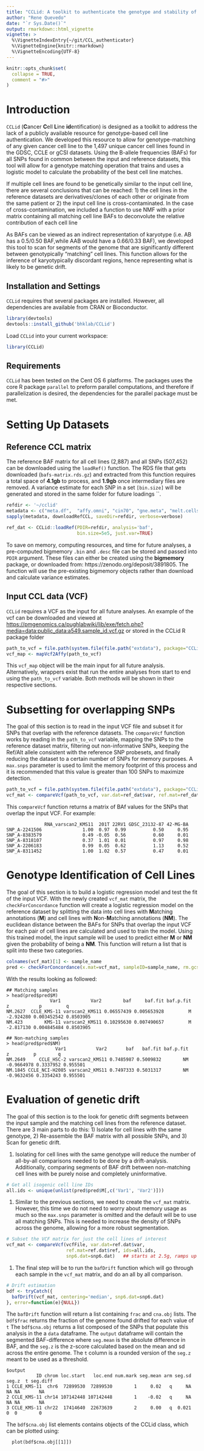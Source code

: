 ```yaml
---
title: "CCLid: A toolkit to authenticate the genotype and stability of cancer cell lines"
author: "Rene Quevedo"
date: "`r Sys.Date()`"
output: rmarkdown::html_vignette
vignette: >
  %\VignetteIndexEntry{~/git/CCL_authenticator}
  %\VignetteEngine{knitr::rmarkdown}
  %\VignetteEncoding{UTF-8}
---
```


```r
knitr::opts_chunk$set(
  collapse = TRUE,
  comment = "#>"
)
```

# Introduction

`CCLid` (**C**ancer **C**ell **L**ine **id**entification) is designed as a toolkit to address the lack of a publicly available resource for genotype-based cell line authentication. We developed this resource to allow for genotype-matching of any given cancer cell line to the 1,497 unique cancer cell lines found in the GDSC, CCLE or gCSI datasets. Using the B-allele frequencies (BAFs) for all SNPs found in common between the input and reference datasets, this tool will allow for a genotype matching operation that trains and uses a logistic model to calculate the probability of the best  cell line matches.

If multiple cell lines are found to be genetically similar to the input cell line, there are several conclusions that can be reached: 1) the cell lines in the reference datasets are derivatives/clones of each other or originate from the same patient or 2) the input cell line is cross-contaminated. In the case of cross-contamination, we included a function to use NMF with a prior matrix containing all matching cell line BAFs to deconvolute the relative contribution of each cell line

As BAFs can be viewed as an indirect representation of karyotype (i.e. AB has a 0.5/0.50 BAF,while AAB would have a 0.66/0.33 BAF), we developed this tool to scan for segments of the genome that are significantly different between genotypically "matching" cell lines. This function allows for the inference of karyotypically discordant regions, hence representing what is likely to be genetic drift.

## Installation and Settings

`CCLid` requires that several packages are installed. However, all 
dependencies are available from CRAN or Bioconductor.

```r
library(devtools)
devtools::install_github('bhklab/CCLid')
```

Load `CCLid` into your current workspace:

```r
library(CCLid)
```

## Requirements

`CCLid` has been tested on the Cent OS 6 platforms. The packages 
uses the core R package `parallel` to preform parallel computations, and 
therefore if parallelization is desired, the dependencies for the parallel 
package must be met.

# Setting Up Datasets
## Reference CCL matrix
The reference BAF matrix for all cell lines (2,887) and all SNPs (507,452) can be downloaded using the `loadRef()` function. The RDS file that gets downloaded (`bafs-matrix.rds.gz`) and extracted from this function requires a total space of **4.1gb** to process, and **1.9gb** once intermediary files are removed. A variance estimate for each SNP in a set `[bin.size]` will be generated and stored in the same folder for future loadings ``.

```r
refdir <- '~/cclid'
metadata <- c("meta.df",  "affy.omni", "cin70", "gne.meta", "melt.cells", "snp6.dat")
sapply(metadata, downloadRefCCL, saveDir=refdir, verbose=verbose)

ref_dat <- CCLid::loadRef(PDIR=refdir, analysis='baf', 
                          bin.size=5e5, just.var=TRUE)
```

To save on memory, computing resources, and time for future analyses, a pre-computed bigmemory `.bin` and `.desc` file can be stored and passed into `PDIR` argument. These files can either be created using the **bigmemory** package, or downloaded from: https://zenodo.org/deposit/3891805. The function will use the pre-existing bigmemory objects rather than download and calculate variance estimates.

## Input CCL data (VCF)
`CCLid` requires a VCF as the input for all future analyses. An example of the vcf can be downloaded and viewed at <https://pmgenomics.ca/pughlabwiki/lib/exe/fetch.php?media=data:public_data:a549.sample_id.vcf.gz> or stored in the CCLid R package folder

```r
path_to_vcf = file.path(system.file(file.path("extdata"), package="CCLid"), "A549_trim.vcf.gz")
vcf_map <- mapVcf2Affy(path_to_vcf)
```

This `vcf_map` object will be the main input for all future analysis. Alternatively, wrappers exist that run the entire analyses from start to end using the `path_to_vcf` variable. Both methods will be shown in their respective sections.

# Subsetting for overlapping SNPs
The goal of this section is to read in the input VCF file and subset it for SNPs that overlap with the reference datasets. The `compareVcf` function works by reading in the `path_to_vcf` variable, mapping the SNPs to the reference dataset matrix, filtering out non-informative SNPs, keeping the Ref/Alt allele consistent with the reference SNP probesets, and finally reducing the dataset to a certain number of SNPs for memory purposes. A `max.snps` parameter is used to limit the memory footprint of this process and it is recommended that this value is greater than 100 SNPs to maximize detection.
```r
path_to_vcf = file.path(system.file(file.path("extdata"), package="CCLid"), "a549.sample_id.vcf")
vcf_mat <- compareVcf(path_to_vcf, var.dat=ref_dat$var, ref.mat=ref_dat$ref, max.snps=200, snp6.dat=snp6.dat)
```

This `compareVcf` function returns a matrix of BAf values for the SNPs that overlap the input VCF. For example:
```
              RNA_varscan2_KMS11  201T 22RV1 GDSC_23132-87 42-MG-BA
SNP_A-2241506               1.00  0.97  0.99          0.50     0.95
SNP_A-8383579               0.49 -0.05  0.56          0.60     0.01
SNP_A-8318107               0.37  1.01  0.01          0.97     0.98
SNP_A-2206183               0.99  0.05  0.62          1.13     0.52
SNP_A-8311452               1.00  1.02  0.57          0.47     0.01
```

# Genotype Identification of Cell Lines
The goal of this section is to build a logistic regression model and test the fit of the input VCF. With the newly created `vcf_mat` matrix, the `checkForConcordance` function will create a logistic regression model on the reference dataset by splitting the data into cell lines with **M**atching annotations (**M**) and cell lines with **N**on-**M**atching annotations (**NM**). The euclidean distance between the BAFs for SNPs that overlap the input VCF for each pair of cell lines are calculated and used to train the model. Using this trained model, the input sample will be used to predict either **M** or **NM** given the probability of being a **NM**.  This function will return a list that is split into these two categories.

```r
colnames(vcf_mat)[1] <- sample_name
pred <- checkForConcordance(x.mat=vcf_mat, sampleID=sample_name, rm.gcsi = FALSE, meta.df=meta.df)
```

With the results looking as followed:

```
## Matching samples
> head(pred$pred$M)
                Var1           Var2        baf     baf.fit baf.p.fit         z           p         q
NM.2627  CCLE_KMS-11 varscan2_KMS11 0.06557439 0.005653928         M -2.924280 0.003452542 0.8503905
NM.423        KMS-11 varscan2_KMS11 0.10295630 0.007490657         M -2.817130 0.004845484 0.8503905

## Non-matching samples
> head(pred$pred$NM)
                  Var1           Var2       baf   baf.fit baf.p.fit          z         p        q
NM.2649     CCLE_HSC-2 varscan2_KMS11 0.7485987 0.5009832        NM -0.9664978 0.3337952 0.955501
NM.1845 CCLE_NCI-H2085 varscan2_KMS11 0.7497333 0.5031317        NM -0.9632456 0.3354243 0.955501
```

# Evaluation of genetic drift
The goal of this section is to the look for genetic drift segments between the input sample and the matching cell lines from the reference dataset. There are 3 main parts to do this: 1) Isolate for cell lines with the same genotype, 2) Re-assemble the BAF matrix with all possible SNPs, and 3) Scan for genetic drift.

1. Isolating for cell lines with the same genotype will reduce the number of all-by-all comparisons needed to be done by a drift-analysis. Additionally, comparing segments of BAF drift between non-matching cell lines with be purely noise and completely uninformative.
```r
# Get all isogenic cell line IDs
all.ids <- unique(unlist(pred$pred$M[,c('Var1', 'Var2')]))
```

1. Similar to the previous sections, we need to create the `vcf_mat` matrix.  However, this time we do not need to worry about memory usage as much so the `max.snps` parameter is omitted and the default will be to use all matching SNPs. This is needed to increase the density of SNPs across the genome, allowing for a more robust segmentation.

```r
# Subset the VCF matrix for just the cell lines of interest
vcf_mat <- compareVcf(vcfFile, var.dat=ref.dat$var, 
                      ref.mat=ref.dat$ref, ids=all.ids,
                      snp6.dat=snp6.dat)   ## starts at 2.5g, ramps up to 6.8Gb
```

1. The final step will be to run the `bafDrift` function which will go through each sample in the `vcf_mat` matrix, and do an all by all comparison.
```r
# Drift estimation
bdf <- tryCatch({
  bafDrift(vcf_mat, centering='median', snp6.dat=snp6.dat)
}, error=function(e){NULL})
```

The `bafDrift` function will return a list containing `frac` and `cna.obj` lists. 
The `bdf$frac` returns the fraction of the genome found drifted for each value of `t`
The `bdf$cna.obj` returns a list composed of the SNPs that populate this analysis in the a `data` dataframe. The `output` dataframe will contain the segmented BAF-difference where `seg.mean` is the absolute difference in BAF, and the `seg.z` is the z-score calculated based on the mean and sd across the entire genome. The `t` column is a rounded version of the `seg.z` meant to be used as a threshold.
```
$output
           ID chrom loc.start   loc.end num.mark seg.mean arm seg.sd seg.z  t seg.diff
1 CCLE_KMS-11  chr6  72899530  72899530        1     0.02   q     NA    NA NA       NA
2 CCLE_KMS-11 chr14 107142448 107142448        1    -0.02   q     NA    NA NA       NA
3 CCLE_KMS-11 chr22  17414640  22673639        2     0.00   q  0.021     0  0        0
```

The `bdf$cna.obj` list elements contains objects of the CCLid class, which can be plotted using:
```
  plot(bdf$cna.obj[[1]])
```
